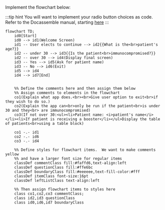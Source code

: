 
Implement the flowchart below:

:::tip hint
You will want to implement your radio button choices as code.  
Refer to the Docassemble manual, starting 
[here](https://docassemble.org/docs/fields.html#choices)
:::

```mermaid
flowchart TD;
    id0[Start]
    id0 --> id1(Welcome Screen)
    id1 -- User elects to continue --> id2{{What is the<br>patient's age?}}
    id2 -- under 30 --> id3{{Is the patient<br>immunocompromised?}}
    id2 -- over 30 --> id4(Display final screen)
    id3 -- Yes --> id5(Ask for patient name)
    id3 -- No --> id6(Exit)
    id5 --> id4
    id4 --> id7[End]


    %% Define the comments here and then assign them below
    %% Assign comments to elements in the flowchart
    co1(Explain what app does.<br><br>Give user option to exit<br>if they wish to do so.)
    co2(Explain the app can<br>only be run if the patient<br>is under 30 and they<br> are immunocompromised)
    co3(If not over 30:<ul><li>Patient name: <i>patient's name</i></li><li>If patient is receiving a booster</li></ul>Display the table of patients<br>using a table block)

    co1 -.- id1
    co2 -.- id6
    co3 -.- id4

    %% Define styles for flowchart items.  We want to make comments yellow
    %% and have a larger font size for regular items
    classDef commentClass fill:#faffd6,text-align:left
    classDef questionClass fill:#ffe6bc
    classDef boundaryClass fill:#eeeeee,text-fill-color:#fff
    classDef itemClass font-size:16pt
    classDef leftListClass text-align:left

    %% Then assign flowchart items to styles here
    class co1,co2,co3 commentClass; 
    class id2,id3 questionClass
    class id0,id6,id7 boundaryClass
```